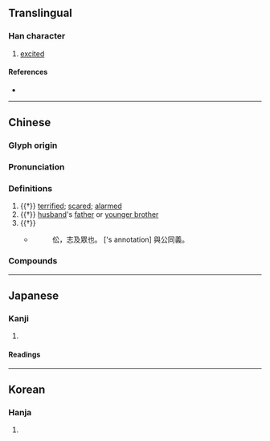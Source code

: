 {{character info/new}}
==Translingual==

===Han character===
{{Han char|rn=9|rad=人|as=04|sn=6|four=28232|canj=OCI|ids=⿰亻公}}

# [[excited]]

====References====
* {{Han ref|kx=0095.030|dkj=00421|dj=0201.050|hdz=10124.130|uh=4F00|ud=20224|bh=C9B1|bd=51633}}

----

==Chinese==
{{zh-forms}}

===Glyph origin===
{{Han etym}}

===Pronunciation===
{{zh-pron
|m=zhōng
|c=zung1
|mc=y
|oc=y
|ma=
|cat=n,a,v
}}

===Definitions===
{{zh-hanzi}}

# {{†}} [[terrified]]; [[scared]]; [[alarmed]]
# {{†}} [[husband]]'s [[father]] or [[younger brother]]
# {{†}} {{rfdef|zh}}
#* ''{{w|Shuowen Jiezi}}''
#*: 伀，志及眾也。 [<nowiki/>{{w|Duan Yucai}}'s annotation] 與公同義。

===Compounds===
{{zh-der|佂伀|伀矇|兄伀}}

----

==Japanese==

===Kanji===
{{ja-kanji|grade=|rs=人04}}

# {{defn|lang=ja|sort=人04}}

====Readings====
{{ja-readings
|goon=しゅ
|kanon=しょう
|kun=おおやけ<おほやけ, おそ-れる
}}

----

==Korean==

===Hanja===
{{ko-hanja|hangeul=종|rv=jong|mr=chong}}

# {{defn|lang=ko|sort=人04}}